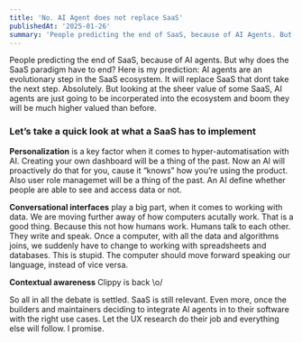 ```yaml
---
title: 'No. AI Agent does not replace SaaS'
publishedAt: '2025-01-26'
summary: 'People predicting the end of SaaS, because of AI Agents. But why does the SaaS paradig have to end? Here is my prediction:'
---
```




People predicting the end of SaaS, because of AI agents. But why does the SaaS paradigm have to end? Here is my prediction:
AI agents are an evolutionary step in the SaaS ecosystem. It will replace SaaS that dont take the next step. Absolutely. But looking at the sheer value of some SaaS, AI agents are just going to be incorperated into the ecosystem and boom they will be much higher valued than before.

### Let’s take a quick look at what a SaaS has to implement

**Personalization** is a key factor when it comes to hyper-automatisation with AI. Creating your own dashboard will be a thing of the past. Now an AI will proactively do that for you, cause it “knows” how you’re using the product. Also user role managemet will be a thing of the past. An AI define whether people are able to see and access data or not.

**Conversational interfaces** play a big part, when it comes to working with data. We are moving further away of how computers acutally work. That is a good thing. Because this not how humans work. Humans talk to each other. They write and speak. Once a computer, with all the data and algorithms joins, we suddenly have to change to working with spreadsheets and databases. This is stupid. The computer should move forward speaking our language, instead of vice versa.

**Contextual awareness** Clippy is back \o/

So all in all the debate is settled. SaaS is still relevant. Even more, once the builders and maintainers deciding to integrate AI agents in to their software with the right use cases. Let the UX research do their job and everything else will follow. I promise.